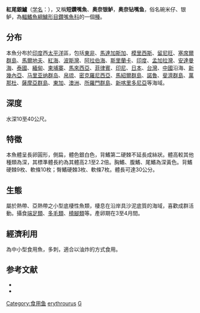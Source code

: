{{Speciesbox
| name = 紅尾銀鱸
| image = Gerres oyena Ford 25.jpg
| status = LC
| genus = Gerres
| species = erythrourus
| authority = (Forskal, 1775)<ref name='id7411'>{{cite web| url =http://www.bioinfo.cn/db05/BjdwSpecies.php?action=view&id=7411| title =红尾银鲈| work =《中国动物物种编目数据库》| publisher =中国科学院微生物研究所| author =中国科学院动物研究所| accessdate =2009-04-16| deadurl =yes| archiveurl =https://web.archive.org/web/20160305045345/http://www.bioinfo.cn/db05/BjdwSpecies.php?action=view&id=7411| archivedate =2016-03-05}}</ref>
| synonyms = *''Gerres abbreviatus''<br /><small>Bleeker, 1850</small>
*''Sparus erythrourus''<br /><small>Bloch, 1791</small>
*''Gerres abreviatus''<br /><small>Bleeker, 1850</small>
*''Diapterus abbreviatus''<br /><small>Bleeker, 1850</small>
*''Gerres profundus''<br /><small>Macleay, 1878</small>
*''Xystaema abbreviatus''<br /><small>Bleeker, 1850</small>
*''Gerres singaporensis''<br /><small>Steindachner, 1870</small>
*''Gerres abbreviatuis''<br /><small>Bleeker, 1850</small>
*''Gerres cheverti''<br /><small>Alleyne & Macleay, 1877</small>
}}
'''紅尾銀鱸'''（[[学名|学名]]：{{lang|la|''Gerres erythrourus''}}），又稱'''短鑽嘴魚'''、'''奥奈银鲈'''，'''奥奈钻嘴鱼'''，俗名碗米仔、银鲈，為[[輻鰭魚綱|輻鰭魚綱]][[鱸形目|鱸形目]][[鑽嘴魚科|鑽嘴魚科]]的一個[[種|種]]。

==分布==
本魚分布於[[印度|印度]]西[[太平洋|太平洋]]區，包括[[東非|東非]]、[[馬達加斯加|馬達加斯加]]、[[模里西斯|模里西斯]]、[[留尼旺|留尼旺]]、[[塞席爾群島|塞席爾群島]]、[[馬爾地夫|馬爾地夫]]、[[紅海|紅海]]、[[波斯灣|波斯灣]]、[[阿拉伯海|阿拉伯海]]、[[斯里蘭卡|斯里蘭卡]]、[[印度|印度]]、[[孟加拉灣|孟加拉灣]]、[[安達曼海|安達曼海]]、[[泰國|泰國]]、[[緬甸|緬甸]]、[[柬埔寨|柬埔寨]]、[[馬來西亞|馬來西亞]]、[[菲律賓|菲律賓]]、[[印尼|印尼]]、[[日本|日本]]、[[台灣|台灣]]、[[中國|中國]]沿海、[[新幾內亞|新幾內亞]]、[[马里亚纳群岛|马里亚纳群岛]]、[[帛琉|帛琉]]、[[密克羅尼西亞|密克羅尼西亞]]、[[馬紹爾群島|馬紹爾群島]]、[[諾魯|諾魯]]、[[斐濟群島|斐濟群島]]、[[萬那杜|萬那杜]]、[[薩摩亞群島|薩摩亞群島]]、[[東加|東加]]、[[澳洲|澳洲]]、[[所羅門群島|所羅門群島]]、[[新喀里多尼亞|新喀里多尼亞]]等海域。

==深度==
水深10至40公尺。

==特徵==
本魚體呈長卵圓形，側扁，體色銀白色，背鰭第二硬棘不延長成絲狀。體高較其他種類為深，其標準體長約為其體高2.1至2.2倍。胸鰭、腹鰭、尾鰭為深黃色。背鰭硬棘9枚、軟條10枚；臀鰭硬棘3枚、軟條7枚。體長可達30公分。

==生態==
屬於熱帶、亞熱帶之小型底棲性魚類，棲息在沿岸具沙泥底質的海域，喜歡成群活動。攝食[[端足類|端足類]]、[[多毛類|多毛類]]、[[橈腳類|橈腳類]]等。產卵期在3至4月間。

==經濟利用==
為中小型食用魚，多刺，適合以油炸的方式食用。

==参考文献==
{{reflist}}
* {{TaiBNET| zh=短鑽嘴魚 | id=381678 | binomial=Gerres erythrourus | authority=Bloch, 1791 | var= | accessdate=2013-01-24}}
* {{TaiBNET| zh=奧奈鑽嘴魚 | id=381685 | binomial=Gerres oyena | authority=Forssk?l, 1775 | var= | accessdate=2013-01-24}}
{{Taxonbar|from=Q1042461}}

[[Category:食用鱼|Category:食用鱼]]
[[Category:銀鱸屬|erythrourus]]
[[Category:1775年描述的魚類|G]]